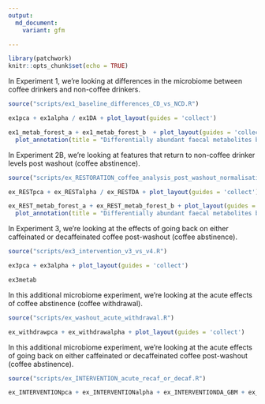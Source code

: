 ```yaml
---
output:
  md_document:
    variant: gfm

---
```

<p align="justify">    

<!-- README.md is generated from README.Rmd. Please edit that file -->

```r
library(patchwork)
knitr::opts_chunk$set(echo = TRUE)
```

In Experiment 1, we're looking at differences in the microbiome between coffee drinkers and non-coffee drinkers. 
```r
source("scripts/ex1_baseline_differences_CD_vs_NCD.R")
```

```r
ex1pca + ex1alpha / ex1DA + plot_layout(guides = 'collect')
```
```r
ex1_metab_forest_a + ex1_metab_forest_b  + plot_layout(guides = 'collect') + 
  plot_annotation(title = "Differentially abundant faecal metabolites between non-coffee drinkers (L) and coffee drinkers (R)") 
```

In Experiment 2B, we're looking at features that return to non-coffee drinker levels post washout (coffee abstinence). 
```r
source("scripts/ex_RESTORATION_coffee_analysis_post_washout_normalisation.R")
```

```r
ex_RESTpca + ex_RESTalpha / ex_RESTDA + plot_layout(guides = 'collect')
```

```r
ex_REST_metab_forest_a + ex_REST_metab_forest_b + plot_layout(guides = 'collect') + 
  plot_annotation(title = "Differentially abundant faecal metabolites between non-coffee drinkers and coffee drinkers post-washout vs baseline coffee drinker levels")

```


In Experiment 3, we're looking at the effects of going back on either caffeinated or decaffeinated coffee post-washout (coffee abstinence). 
```r
source("scripts/ex3_intervention_v3_vs_v4.R")
```


```r
ex3pca + ex3alpha + plot_layout(guides = 'collect')

ex3metab
```

In this additional microbiome experiment, we're looking at the acute effects of coffee abstinence (coffee withdrawal). 
```r
source("scripts/ex_washout_acute_withdrawal.R")
```


```r
ex_withdrawpca + ex_withdrawalpha + plot_layout(guides = 'collect')

```


In this additional microbiome experiment, we're looking at the acute effects of going back on either caffeinated or decaffeinated coffee post-washout (coffee abstinence). 
```r
source("scripts/ex_INTERVENTION_acute_recaf_or_decaf.R")
```


```r
ex_INTERVENTIONpca + ex_INTERVENTIONalpha + ex_INTERVENTIONDA_GBM + ex_INTERVENTIONDA_GMM +  plot_layout(guides = 'collect', heights = c(1,1,2,2))

```